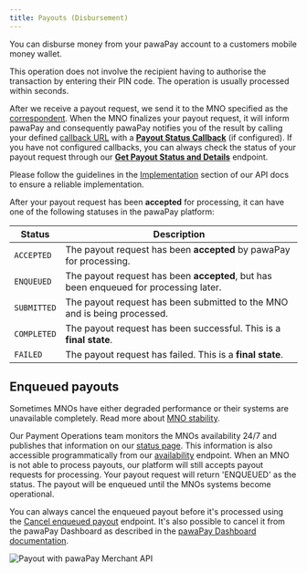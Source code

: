 ```yaml
---
title: Payouts (Disbursement)
---
```


You can disburse money from your pawaPay account to a customers mobile money wallet.

This operation does not involve the recipient having to authorise the transaction by entering their PIN code. The operation is usually processed within seconds.

After we receive a payout request, we send it to the MNO specified as the [correspondent](#section/Using-the-API/Correspondents). 
When the MNO finalizes your payout request, it will inform pawaPay and consequently pawaPay notifies you of the result by calling your defined [callback URL](#section/Using-the-API/Callback-URLs) with a **[Payout Status Callback](/#operation/payoutWebhook)** (if configured). 
If you have not configured callbacks, you can always check the status of your payout request through our **[Get Payout Status and Details](/#operation/getPayout)** endpoint. 

<Info>Please follow the guidelines in the [Implementation](#section/Implementation) section of our API docs to ensure a reliable implementation.</Info>

After your payout request has been **accepted** for processing, it can have one of the following statuses in the pawaPay platform:

Status | Description
-------|------------
`ACCEPTED` | The payout request has been **accepted** by pawaPay for processing.
`ENQUEUED` | The payout request has been **accepted**, but has been enqueued for processing later.
`SUBMITTED` | The payout request has been submitted to the MNO and is being processed.
`COMPLETED` | The payout request has been successful. This is a **final state**.
`FAILED` | The payout request has failed. This is a **final state**. 

## Enqueued payouts

Sometimes MNOs have either degraded performance or their systems are unavailable completely.
Read more about [MNO stability](#section/Implementation/MNO-stability).

Our Payment Operations team monitors the MNOs availability 24/7 and publishes that information on our [status page](https://status.pawapay.cloud/). 
This information is also accessible programmatically from our [availability](#operation/availability) endpoint.
When an MNO is not able to process payouts, our platform will still accepts payout requests for processing. 
Your payout request will return 'ENQUEUED' as the status.
The payout will be enqueued until the MNOs systems become operational.

You can always cancel the enqueued payout before it's processed using the [Cancel enqueued payout](#operation/payoutsFailEnqueued) endpoint. 
It's also possible to cancel it from the pawaPay Dashboard as described in the [pawaPay Dashboard documentation](https://pawapay.document360.io/docs/cancel-enqueued-payout).

<Frame>
    <img class="screenshot" src="https://uploads-ssl.webflow.com/62824591015aa314fd308df1/658c43e186bdc5c173a51efe_API%20docs%20visuals%20-%20Payout%20with%20pawaPay%20Merchant%20API.jpg" alt="Payout with pawaPay Merchant API" />
</Frame>